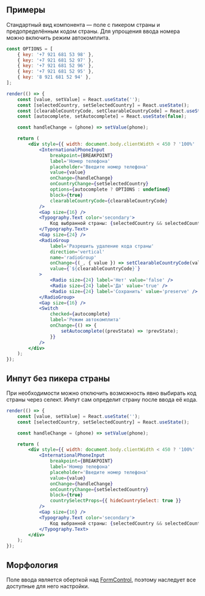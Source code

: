 ## Примеры

Стандартный вид компонента — поле с пикером страны и предопределённым кодом страны.
Для упрощения ввода номера можно включить режим автокомплита.

```jsx live mobileHeight={640}
const OPTIONS = [
    { key: '+7 921 681 53 98' },
    { key: '+7 921 681 52 97' },
    { key: '+7 921 681 52 96' },
    { key: '+7 921 681 52 95' },
    { key: '8 921 681 52 94' },
];

render(() => {
    const [value, setValue] = React.useState('');
    const [selectedCountry, setSelectedCountry] = React.useState();
    const [clearableCountryCode, setClearableCountryCode] = React.useState(false);
    const [autocomplete, setAutocomplete] = React.useState(false);

    const handleChange = (phone) => setValue(phone);

    return (
        <div style={{ width: document.body.clientWidth < 450 ? '100%' : 320 }}>
            <InternationalPhoneInput
                breakpoint={BREAKPOINT}
                label='Номер телефона'
                placeholder='Введите номер телефона'
                value={value}
                onChange={handleChange}
                onCountryChange={setSelectedCountry}
                options={autocomplete ? OPTIONS : undefined}
                block={true}
                clearableCountryCode={clearableCountryCode}
            />
            <Gap size={16} />
            <Typography.Text color='secondary'>
                Код выбранной страны: {selectedCountry && selectedCountry.iso2}
            </Typography.Text>
            <Gap size={24} />
            <RadioGroup
                label='Разрешить удаление кода страны'
                direction='vertical'
                name='radioGroup'
                onChange={(_, { value }) => setClearableCountryCode(value === 'preserve' ? value : value === 'true')}
                value={`${clearableCountryCode}`}
            >
                <Radio size={24} label='Нет' value='false' />
                <Radio size={24} label='Да' value='true' />
                <Radio size={24} label='Сохранить' value='preserve' />
            </RadioGroup>
            <Gap size={16} />
            <Switch
                checked={autocomplete}
                label='Режим автокомплита'
                onChange={() => {
                    setAutocomplete((prevState) => !prevState);
                }}
            />
        </div>
    );
});
```

## Инпут без пикера страны

При необходимости можно отключить возможность явно выбирать код страны через селект. Инпут сам определит страну после ввода её кода.

```jsx live mobileHeight={640}
render(() => {
    const [value, setValue] = React.useState('');
    const [selectedCountry, setSelectedCountry] = React.useState();

    const handleChange = (phone) => setValue(phone);

    return (
        <div style={{ width: document.body.clientWidth < 450 ? '100%' : 320 }}>
            <InternationalPhoneInput
                breakpoint={BREAKPOINT}
                label='Номер телефона'
                placeholder='Введите номер телефона'
                value={value}
                onChange={handleChange}
                onCountryChange={setSelectedCountry}
                block={true}
                countrySelectProps={{ hideCountrySelect: true }}
            />
            <Gap size={16} />
            <Typography.Text color='secondary'>
                Код выбранной страны: {selectedCountry && selectedCountry.iso2}
            </Typography.Text>
        </div>
    );
});
```

## Морфология

Поле ввода является оберткой над [FormControl](?path=/docs/formcontrol--docs),
поэтому наследует все доступные для него настройки.
